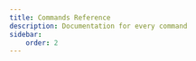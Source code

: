 ---
title: Commands Reference
description: Documentation for every command
sidebar:
    order: 2
---
